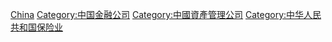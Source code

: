 [[Category:各国保险公司|China]]
[[Category:中国金融公司|Category:中国金融公司]]
[[Category:中國資產管理公司|Category:中國資產管理公司]]
[[Category:中华人民共和国保险业|Category:中华人民共和国保险业]]